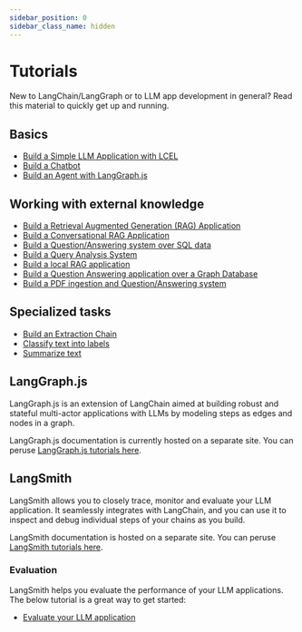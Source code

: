 ```yaml
---
sidebar_position: 0
sidebar_class_name: hidden
---
```


# Tutorials

New to LangChain/LangGraph or to LLM app development in general? Read this material to quickly get up and running.

## Basics

- [Build a Simple LLM Application with LCEL](/docs/tutorials/llm_chain)
- [Build a Chatbot](/docs/tutorials/chatbot)
- [Build an Agent with LangGraph.js](https://langchain-ai.github.io/langgraphjs/tutorials/quickstart/)

## Working with external knowledge

- [Build a Retrieval Augmented Generation (RAG) Application](/docs/tutorials/rag)
- [Build a Conversational RAG Application](/docs/tutorials/qa_chat_history)
- [Build a Question/Answering system over SQL data](/docs/tutorials/sql_qa)
- [Build a Query Analysis System](/docs/tutorials/query_analysis)
- [Build a local RAG application](/docs/tutorials/local_rag)
- [Build a Question Answering application over a Graph Database](/docs/tutorials/graph)
- [Build a PDF ingestion and Question/Answering system](/docs/tutorials/pdf_qa/)

## Specialized tasks

- [Build an Extraction Chain](/docs/tutorials/extraction)
- [Classify text into labels](/docs/tutorials/classification)
- [Summarize text](/docs/tutorials/summarization)

## LangGraph.js

LangGraph.js is an extension of LangChain aimed at
building robust and stateful multi-actor applications with LLMs by modeling steps as edges and nodes in a graph.

LangGraph.js documentation is currently hosted on a separate site.
You can peruse [LangGraph.js tutorials here](https://langchain-ai.github.io/langgraphjs/tutorials/).

## LangSmith

LangSmith allows you to closely trace, monitor and evaluate your LLM application.
It seamlessly integrates with LangChain, and you can use it to inspect and debug individual steps of your chains as you build.

LangSmith documentation is hosted on a separate site.
You can peruse [LangSmith tutorials here](https://docs.smith.langchain.com/tutorials/).

### Evaluation

LangSmith helps you evaluate the performance of your LLM applications. The below tutorial is a great way to get started:

- [Evaluate your LLM application](https://docs.smith.langchain.com/tutorials/Developers/evaluation)
